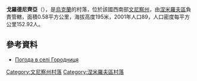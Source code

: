{{coord|48|53|26|N|28|58|52|E|scale:30000|display=title}}

'''戈羅德尼齊亞'''（{{lang-uk|Городниця}}），是[[烏克蘭|烏克蘭]]的村落，位於該國西南部[[文尼察州|文尼察州]]，由[[涅米羅夫區|涅米羅夫區]]負責管轄，面積0.58平方公里，海拔高度195米，2001年人口89，人口密度每平方公里152.92人。

==參考資料==
* [http://weather.in.ua/ua/vinnickaja/5668 Погода в селі Городниця] {{Wayback|url=http://weather.in.ua/ua/vinnickaja/5668 |date=20111220075844 }}

[[Category:文尼察州村落|Category:文尼察州村落]]
[[Category:涅米羅夫區村落|Category:涅米羅夫區村落]]


{{Vinnytsia-geo-stub}}
